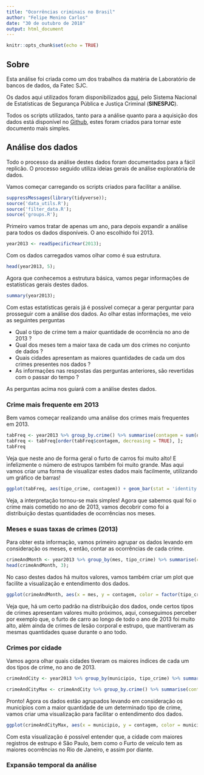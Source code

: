 ```yaml
---
title: "Ocorrências criminais no Brasil"
author: "Felipe Menino Carlos"
date: "30 de outubro de 2018"
output: html_document
---
```


```r
knitr::opts_chunk$set(echo = TRUE)
```

## Sobre

Esta análise foi criada como um dos trabalhos da matéria de Laboratório de bancos de dados, da Fatec SJC.

Os dados aqui utilizados foram disponibilizados [aqui](http://dados.gov.br/dataset/sistema-nacional-de-estatisticas-de-seguranca-publica), pelo Sistema Nacional de Estatísticas de Segurança Pública e Justiça Criminal (**SINESPJC**).

Todos os scripts utilizados, tanto para a análise quanto para a aquisição dos dados está disponível no [Github](https://github.com/M3nin0/ocorrencias-brasil), estes foram criados para tornar este documento mais simples.

## Análise dos dados

Todo o processo da análise destes dados foram documentados para a fácil replicão. O processo seguido utiliza ideias gerais de análise exploratória de dados.

Vamos começar carregando os scripts criados para facilitar a análise.

```r
suppressMessages(library(tidyverse));
source('data_utils.R');
source('filter_data.R');
source('groups.R');
```

Primeiro vamos tratar de apenas um ano, para depois expandir a análise para todos os dados disponíveis. O ano escolhido foi 2013.

```r
year2013 <- readSpecificYear(2013);
```

Com os dados carregados vamos olhar como é sua estrutura.

```r
head(year2013, 5);
```

Agora que conhecemos a estrutura básica, vamos pegar informações de estatísticas gerais destes dados.

```r
summary(year2013);
```

Com estas estatísticas gerais já é possível começar a gerar perguntar para prosseguir com a análise dos dados. Ao olhar estas informações, me veio as seguintes perguntas

- Qual o tipo de crime tem a maior quantidade de ocorrência no ano de 2013 ?
- Qual dos meses tem a maior taxa de cada um dos crimes no conjunto de dados ?
- Quais cidades apresentam as maiores quantidades de cada um dos crimes presentes nos dados ?
- As informações nas respostas das perguntas anteriores, são revertidas com o passar do tempo ?

As perguntas acima nos guiará com a análise destes dados.

### Crime mais frequente em 2013

Bem vamos começar realizando uma análise dos crimes mais frequentes em 2013. 

```r
tabFreq <- year2013 %>% group_by.crime() %>% summarise(contagem = sum(ocorrencias));
tabFreq <- tabFreq[order(tabFreq$contagem, decreasing = TRUE), ];
tabFreq
```

<!-- Furto e crime são coisas diferentes! Mas aqui devo considerar a mesma coisa ? -->

Veja que neste ano de forma geral o furto de carros foi muito alto! E infelizmente o número de estrupos também foi muito grande. Mas aqui vamos criar uma forma de visualizar estes dados mais facilmente, utilizando um gráfico de barras!

```r
ggplot(tabFreq, aes(tipo_crime, contagem)) + geom_bar(stat = 'identity') + coord_flip();
```

Veja, a interpretação tornou-se mais simples! Agora que sabemos qual foi o crime mais cometido no ano de 2013, vamos decobrir como foi a distribuição destas quantidades de ocorrências nos meses.

### Meses e suas taxas de crimes (2013)

Para obter esta informação, vamos primeiro agrupar os dados levando em consideração os meses, e então, contar as ocorrências de cada crime.

```r
crimeAndMonth <- year2013 %>% group_by(mes, tipo_crime) %>% summarise(contagem=sum(ocorrencias));
head(crimeAndMonth, 3);
```

No caso destes dados há muitos valores, vamos também criar um plot que facilite a visualização e entendimento dos dados.

```r
ggplot(crimeAndMonth, aes(x = mes, y = contagem, color = factor(tipo_crime))) + geom_point();
```

Veja que, há um certo padrão na distribuição dos dados, onde certos tipos de crimes apresentam valores muito próximos, aqui, conseguimos perceber por exemplo que, o furto de carro ao longo de todo o ano de 2013 foi muito alto, além ainda de crimes de lesão corporal e estrupo, que mantiveram as mesmas quantidades quase durante o ano todo.  

### Crimes por cidade

Vamos agora olhar quais cidades tiveram os maiores índices de cada um dos tipos de crime, no ano de 2013.

```r
crimeAndCity <- year2013 %>% group_by(municipio, tipo_crime) %>% summarise(contagem = sum(ocorrencias));

crimeAndCityMax <- crimeAndCity %>% group_by.crime() %>% summarise(contagem = max(contagem)) %>% inner_join(crimeAndCity);
```

Pronto! Agora os dados estão agrupados levando em consideração os municípios com a maior quantidade de um determinado tipo de crime, vamos criar uma visualização para facilitar o entendimento dos dados.

```r
ggplot(crimeAndCityMax, aes(x = municipio, y = contagem, color = municipio)) + geom_point() + facet_wrap(~tipo_crime) + theme(axis.text.x  = element_text(angle = 45, hjust = 1));
```

Com esta visualização é possível entender que, a cidade com maiores registros de estrupo é Sâo Paulo, bem como o Furto de veículo tem as maiores ocorrências no Rio de Janeiro, e assim por diante. 

### Expansão temporal da análise

